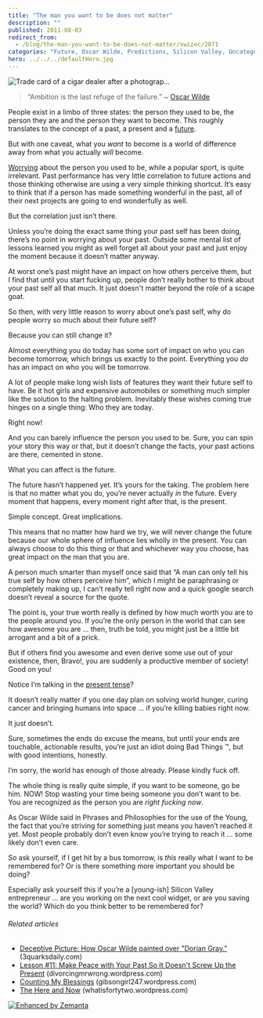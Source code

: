 ```yaml
---
title: "The man you want to be does not matter"
description: ""
published: 2011-08-03
redirect_from:
  - /blog/the-man-you-want-to-be-does-not-matter/swizec/2071
categories: "Future, Oscar Wilde, Predictions, Silicon Valley, Uncategorized"
hero: ../../../defaultHero.jpg
---
```


![Trade card of a cigar dealer after a photograp...](http://swizec.com/blog/wp-content/uploads/2011/08/300px-Oscar_Wilde_Aesthetic_Cigars.jpg "Trade card of a cigar dealer after a photograp...")

> “Ambition is the last refuge of the failure.” ~ [Oscar Wilde](http://en.wikipedia.org/wiki/Oscar_Wilde "Oscar Wilde")

People exist in a limbo of three states: the person they used to be, the person they are and the person they want to become. This roughly translates to the concept of a past, a present and a [future](http://en.wikipedia.org/wiki/Future "Future").

But with one caveat, what you _want_ to become is a world of difference away from what you actually _will_ become.

[Worrying](http://en.wikipedia.org/wiki/Worry "Worry") about the person you used to be, while a popular sport, is quite irrelevant. Past performance has very little correlation to future actions and those thinking otherwise are using a very simple thinking shortcut. It’s easy to think that if a person has made something wonderful in the past, all of their next projects are going to end wonderfully as well.

But the correlation just isn’t there.

Unless you’re doing the exact same thing your past self has been doing, there’s no point in worrying about your past. Outside some mental list of lessons learned you might as well forget all about your past and just enjoy the moment because it doesn’t matter anyway.

At worst one’s past might have an impact on how others perceive them, but I find that until you start fucking up, people don’t really bother to think about your past self all that much. It just doesn't matter beyond the role of a scape goat.

So then, with very little reason to worry about one’s past self, why do people worry so much about their future self?

Because you can still change it?

Almost everything you do today has some sort of impact on who you can become tomorrow, which brings us exactly to the point. Everything you _do_ has an impact on who you will be tomorrow.

A lot of people make long wish lists of features they want their future self to have. Be it hot girls and expensive automobiles or something much simpler like the solution to the halting problem. Inevitably these wishes coming true hinges on a single thing: Who they are today.

Right now!

And you can barely influence the person you used to be. Sure, you can spin your story this way or that, but it doesn’t change the facts, your past actions are there, cemented in stone.

What you can affect is the future.

The future hasn’t happened yet. It’s yours for the taking. The problem here is that no matter what you do, you’re never actually _in_ the future. Every moment that happens, every moment right after that, is the present.

Simple concept. Great implications.

This means that no matter how hard we try, we will never change the future because our whole sphere of influence lies wholly in the present. You can always choose to do this thing or that and whichever way you choose, has great impact on the man that you are.

A person much smarter than myself once said that “A man can only tell his true self by how others perceive him”, which I might be paraphrasing or completely making up, I can’t really tell right now and a quick google search doesn’t reveal a source for the quote.

The point is, your true worth really is defined by how much worth you are to the people around you. If you’re the only person in the world that can see how awesome you are … then, truth be told, you might just be a little bit arrogant and a bit of a prick.

But if others find you awesome and even derive some use out of your existence, then, Bravo!, you are suddenly a productive member of society! Good on you!

Notice I’m talking in the [present tense](http://en.wikipedia.org/wiki/Present_tense "Present tense")?

It doesn’t really matter if you one day plan on solving world hunger, curing cancer and bringing humans into space ... if you’re killing babies right now.

It just doesn’t.

Sure, sometimes the ends do excuse the means, but until your ends are touchable, actionable results, you’re just an idiot doing Bad Things ™, but with good intentions, honestly.

I’m sorry, the world has enough of those already. Please kindly fuck off.

The whole thing is really quite simple, if you want to be someone, go be him. NOW! Stop wasting your time being someone you don’t want to be. You are recognized as the person you are _right fucking now_.

As Oscar Wilde said in Phrases and Philosophies for the use of the Young, the fact that you’re striving for something just means you haven’t reached it yet. Most people probably don’t even know you’re trying to reach it … some likely don’t even care.

So ask yourself, if I get hit by a bus tomorrow, is _this_ really what I want to be remembered for? Or is there something more important you should be doing?

Especially ask yourself this if you’re a \[young-ish] Silicon Valley entrepreneur … are you working on the next cool widget, or are you saving the world? Which do you think better to be remembered for?

###### Related articles

- [Deceptive Picture: How Oscar Wilde painted over "Dorian Gray."](http://www.3quarksdaily.com/3quarksdaily/2011/08/deceptive-picture-how-oscar-wilde-painted-over-dorian-gray.html) (3quarksdaily.com)
- [Lesson #11: Make Peace with Your Past So It Doesn't Screw Up the Present](http://divorcingmrwrong.wordpress.com/2011/07/23/lesson-11-make-peace-with-your-past-so-it-doesn%25e2%2580%2599t-screw-up-the-present/) (divorcingmrwrong.wordpress.com)
- [Counting My Blessings](http://gibsongirl247.wordpress.com/2011/06/13/counting-my-blessings/) (gibsongirl247.wordpress.com)
- [The Here and Now](http://whatisfortytwo.wordpress.com/2011/07/21/the-here-and-now/) (whatisfortytwo.wordpress.com)

[![Enhanced by Zemanta](http://img.zemanta.com/zemified_e.png?x-id=4ba43826-1bbd-498f-810f-aa9547105c78)](http://www.zemanta.com/ "Enhanced by Zemanta")
